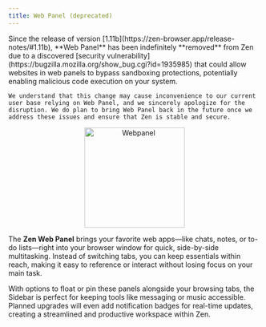 ```yaml
---
title: Web Panel (deprecated)
---
```


<Callout type="warn" title="Important Notice">
	Since the release of version [1.11b](https://zen-browser.app/release-notes/#1.11b), **Web Panel** has been indefinitely **removed** from Zen due to a discovered [security vulnerability](https://bugzilla.mozilla.org/show_bug.cgi?id=1935985) that could allow websites in web panels to bypass sandboxing protections, potentially enabling malicious code execution on your system.
	
	We understand that this change may cause inconvenience to our current user base relying on Web Panel, and we sincerely apologize for the disruption. We do plan to bring Web Panel back in the future once we address these issues and ensure that Zen is stable and secure.
</Callout>

<div align="center">
	<img src="/assets/user-manual/webpanel/webpanel.png" alt="Webpanel" width="200"/>
</div>

The **Zen Web Panel** brings your favorite web apps—like chats, notes, or to-do lists—right into your browser window for quick, side-by-side multitasking. Instead of switching tabs, you can keep essentials within reach, making it easy to reference or interact without losing focus on your main task.

With options to float or pin these panels alongside your browsing tabs, the Sidebar is perfect for keeping tools like messaging or music accessible. Planned upgrades will even add notification badges for real-time updates, creating a streamlined and productive workspace within Zen.

